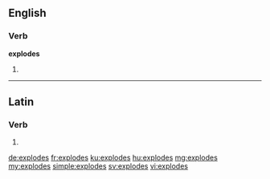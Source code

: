 ==English==

===Verb===
'''explodes'''

# {{third-person singular of|explode}}

----

==Latin==

===Verb===
{{la-verb-form|explodēs}}

# {{conjugation of|explodo|explodō|2|s|fut|act|ind|lang=la}}

[[de:explodes]]
[[fr:explodes]]
[[ku:explodes]]
[[hu:explodes]]
[[mg:explodes]]
[[my:explodes]]
[[simple:explodes]]
[[sv:explodes]]
[[vi:explodes]]